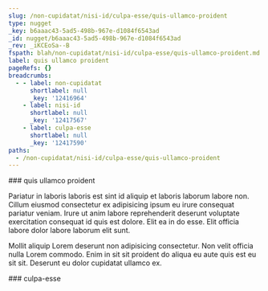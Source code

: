 ```yaml
---
slug: /non-cupidatat/nisi-id/culpa-esse/quis-ullamco-proident
type: nugget
_key: b6aaac43-5ad5-498b-967e-d1084f6543ad
_id: nugget/b6aaac43-5ad5-498b-967e-d1084f6543ad
_rev: _iKCEoSa--B
fspath: blah/non-cupidatat/nisi-id/culpa-esse/quis-ullamco-proident.md
label: quis ullamco proident
pageRefs: {}
breadcrumbs:
  - - label: non-cupidatat
      shortlabel: null
      _key: '12416964'
    - label: nisi-id
      shortlabel: null
      _key: '12417567'
    - label: culpa-esse
      shortlabel: null
      _key: '12417590'
paths:
  - /non-cupidatat/nisi-id/culpa-esse/quis-ullamco-proident
---
```


<NuggetArea>
<Nugget slug="/non-cupidatat/nisi-id/culpa-esse/quis-ullamco-proident" type="nugget" _key="b6aaac43-5ad5-498b-967e-d1084f6543ad" _id="nugget/b6aaac43-5ad5-498b-967e-d1084f6543ad" _rev="_iKCEoSa--B" fspath="blah/non-cupidatat/nisi-id/culpa-esse/quis-ullamco-proident.md" label="quis ullamco proident" paths="/non-cupidatat/nisi-id/culpa-esse/quis-ullamco-proident">
<NuggetBody>
### quis ullamco proident

Pariatur in laboris laboris est sint id aliquip et laboris laborum labore non. Cillum eiusmod consectetur ex adipisicing ipsum eu irure consequat pariatur veniam. Irure ut anim labore reprehenderit deserunt voluptate exercitation consequat id quis est dolore. Elit ea in do esse. Elit officia labore dolor labore laborum elit sunt.

Mollit aliquip Lorem deserunt non adipisicing consectetur. Non velit officia nulla Lorem commodo. Enim in sit sit proident do aliqua eu aute quis est eu sit sit. Deserunt eu dolor cupidatat ullamco ex.

</NuggetBody>
<Breadcrumbs>
<Crumbs>
<Crumb _key="12416964" label="non-cupidatat" /><Crumb _key="12417567" label="nisi-id" /><Crumb _key="12417590" label="culpa-esse" />
</Crumbs>
</Breadcrumbs>
</Nugget>

<NuggetsInbound>
</NuggetsInbound>
<NuggetsOutbound>
</NuggetsOutbound>
</NuggetArea>
<PassagesInbound>
<Passage direction="inbound" type="passage" _key="12417590" _id="passage/12417590" _rev="_iKCEoSa--_" label="culpa-esse" passage="culpa-esse" fspath="blah/non-cupidatat/nisi-id/culpa-esse" paths="/non-cupidatat/nisi-id/culpa-esse" slug="/non-cupidatat/nisi-id/culpa-esse">
<NuggetBody>
### culpa-esse

</NuggetBody>
<Breadcrumbs>
<Crumbs>
<Crumb _key="12416964" label="non-cupidatat" /><Crumb _key="12417567" label="nisi-id" />
</Crumbs>
</Breadcrumbs>
</Passage>

</PassagesInbound>
<PassagesOutbound>
</PassagesOutbound>